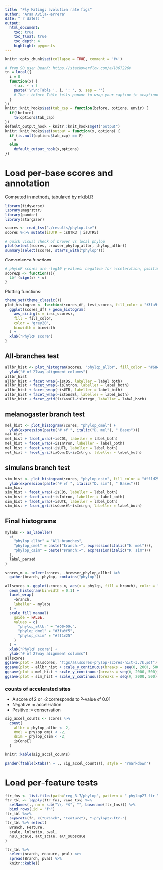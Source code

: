 ```yaml
---
title: "Fly Mating: evolution rate figs"
author: "Aram Avila-Herrera"
date: "`r date()`"
output:
  html_document:
    toc: true
    toc_float: true
    toc_depth: 4
    highlight: pygments
---
```


```r
knitr::opts_chunk$set(collapse = TRUE, comment = '#>')

# from SO user DeanK: https://stackoverflow.com/a/18672268
tn = local({
  i = 0
  function(x) {
    i <<- i + 1
    paste('\n\n:Table ', i, ': ', x, sep = '')
    # The : before Table tells pandoc to wrap your caption in <caption></caption>
  }
})
knitr::knit_hooks$set(tab_cap = function(before, options, envir) {
  if(!before)
    tn(options$tab_cap)
})
default_output_hook = knitr::knit_hooks$get("output")
knitr::knit_hooks$set(output = function(x, options) {
  if (is.null(options$tab_cap) == F)
    x
  else
    default_output_hook(x,options)
})
```

# Load per-base scores and annotation

Computed in [methods](./methods.html), tabulated by [mktbl.R](./scripts/mktbl.R)

```r
library(tidyverse)
library(magrittr)
library(pander)
library(stargazer)

scores <- read_tsv("./results/phylop.tsv")
scores %<>% mutate(isUTR = isUTR3 | isUTR5)

# quick visual check of brower vs local phylop
plot(select(scores, browser_phylop_allbr, phylop_allbr))
summary(select(scores, starts_with("phylop")))
```

Convenience functions...

```r
# phyloP scores are -log10 p-values: negative for acceleration, positive for conservation
score2p <- function(s){
  10^-(sign(s) * s)
}
```

Plotting functions:

```r
theme_set(theme_classic())
plot_histogram <- function(scores_df, test_scores, fill_color = "#3fa9f5", binwidth = 0.1){
  ggplot(scores_df) + geom_histogram(
    aes_string(x = test_scores),
    fill = fill_color,
    color = "grey20",
    binwidth = binwidth
  ) +
  xlab("PhyloP score")
}
```

## All-branches test

```r
allbr_hist <- plot_histogram(scores, "phylop_allbr", fill_color = "#68409c") +
  ylab("# of 27way alignment columns")
allbr_hist
allbr_hist + facet_wrap(~isCDS, labeller = label_both)
allbr_hist + facet_wrap(~isIntron, labeller = label_both)
allbr_hist + facet_wrap(~isUTR, labeller = label_both)
allbr_hist + facet_wrap(~isConsEl, labeller = label_both)
allbr_hist + facet_grid(isConsEl~isIntrgn, labeller = label_both)
```

## melanogaster branch test

```r
mel_hist <- plot_histogram(scores, "phylop_dmel") +
  ylab(expression(paste("# of ", italic("D. mel"), " Bases")))
mel_hist
mel_hist + facet_wrap(~isCDS, labeller = label_both)
mel_hist + facet_wrap(~isIntron, labeller = label_both)
mel_hist + facet_wrap(~isUTR, labeller = label_both)
mel_hist + facet_grid(isConsEl~isIntrgn, labeller = label_both)
```

## simulans branch test

```r
sim_hist <- plot_histogram(scores, "phylop_dsim", fill_color = "#ff1d25") +
  ylab(expression(paste("# of ", italic("D. sim"), " Bases")))
sim_hist
sim_hist + facet_wrap(~isCDS, labeller = label_both)
sim_hist + facet_wrap(~isIntron, labeller = label_both)
sim_hist + facet_wrap(~isUTR, labeller = label_both)
sim_hist + facet_grid(isConsEl~isIntrgn, labeller = label_both)
```

## Final histograms

```r
mylabs <- as_labeller(
  c(
    "phylop_allbr" = "All~branches",
    "phylop_dmel" = paste("Branch:~", expression(italic("D. mel"))),
    "phylop_dsim" = paste("Branch:~", expression(italic("D. sim")))
  ),
  label_parsed
)

scores_m <- select(scores, -browser_phylop_allbr) %>%
  gather(branch, phylop, contains("phylop"))

allscores <- ggplot(scores_m, aes(x = phylop, fill = branch), color = "grey20") +
  geom_histogram(binwidth = 0.1) +
  facet_wrap(
    ~branch,
    labeller = mylabs
  ) +
  scale_fill_manual(
    guide = FALSE,
    values = c(
      "phylop_allbr" = "#68409c",
      "phylop_dmel" = "#3fa9f5",
      "phylop_dsim" = "#ff1d25"
    )
  ) +
  xlab("PhyloP score") +
  ylab("# of 27way alignment columns")
allscores
ggsave(plot = allscores, "figs/allscores-phylop-scores-hist-3.7k.pdf")
ggsave(plot = allbr_hist + scale_y_continuous(breaks = seq(0, 2000, 500)) + coord_cartesian(ylim = c(0,2200)), "figs/allbr-phylop-scores-hist-3.7k.pdf")
ggsave(plot = mel_hist + scale_y_continuous(breaks = seq(0, 2000, 500)) + coord_cartesian(ylim = c(0,2200)), "figs/dm6-phylop-scores-hist-3.7k.pdf")
ggsave(plot = sim_hist + scale_y_continuous(breaks = seq(0, 2000, 500)) + coord_cartesian(ylim = c(0,2200)), "figs/droSim1-phylop-scores-hist-3.7k.pdf")
```

### counts of accelerated sites

- A score of 2 or -2 corresponds to P-value of 0.01
- Negative := acceleration
- Positive := conservation

```r
sig_accel_counts <- scores %>%
  count(
    allbr = phylop_allbr < -2,
    dmel = phylop_dmel < -2,
    dsim = phylop_dsim < -2,
    isConsEl
  )
```

```r
knitr::kable(sig_accel_counts)
```

```r
pander(ftable(xtabs(n ~ ., sig_accel_counts)), style = "rmarkdown")
```

# Load per-feature tests

```r
ftr_fns <- list.files(path="reg_3.7/phylop", pattern = "-phylop27-ftr-\\w+\\.tsv", full.names = TRUE)
ftr_tbl <- lapply(ftr_fns, read_tsv) %>%
  setNames(., nm = sub("\\..*$", "", basename(ftr_fns))) %>%
  bind_rows(.id = "fn")
ftr_tbl %<>%
  separate(fn, c("Branch", "Feature"), "-phylop27-ftr-")
ftr_tbl %>% select(
  Branch, Feature,
  scale, lnlratio, pval,
  null_scale, alt_scale, alt_subscale
)
```

```r
ftr_tbl %>%
  select(Branch, Feature, pval) %>%
  spread(Branch, pval) %>%
  knitr::kable()
```

<script>
// add bootstrap table styles to pander tables
function bootstrapStylePanderTables() {
  $('tr').parent().parent('table').addClass('table table-condensed');
}
$(document).ready(function () {
  bootstrapStylePanderTables();
});
</script>

